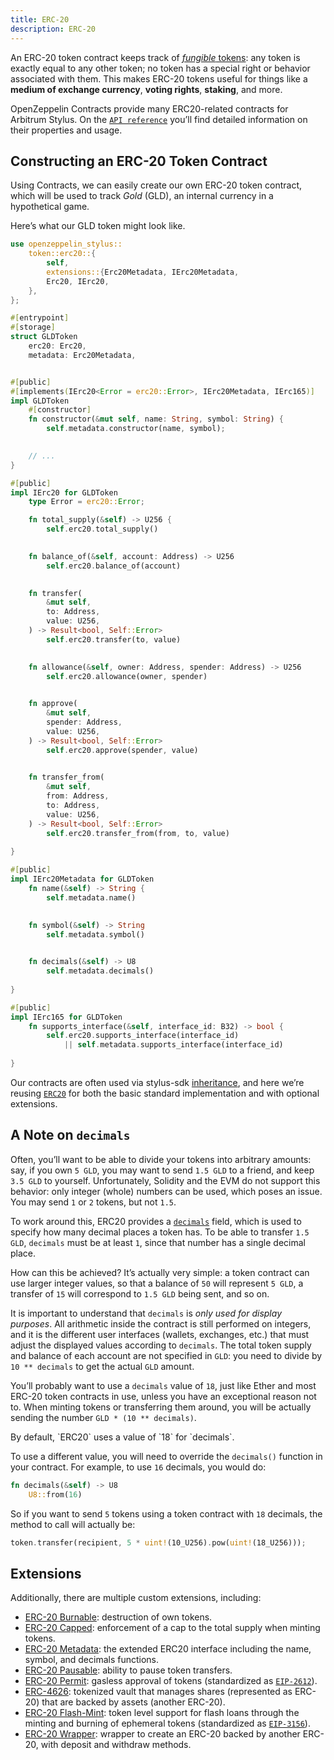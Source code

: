 ```yaml
---
title: ERC-20
description: ERC-20
---
```


An ERC-20 token contract keeps track of [_fungible_ tokens](tokens.mdx#different-kinds-of-tokens): any token is exactly equal to any other token; no token has a special right or behavior associated with them.
This makes ERC-20 tokens useful for things like a **medium of exchange currency**, **voting rights**, **staking**, and more.

OpenZeppelin Contracts provide many ERC20-related contracts for Arbitrum Stylus.
On the [`API reference`](https://docs.rs/openzeppelin-stylus/0.3.0-rc.1/openzeppelin_stylus/token/erc20/struct.Erc20.html) you’ll find detailed information on their properties and usage.

## Constructing an ERC-20 Token Contract

Using Contracts, we can easily create our own ERC-20 token contract, which will be used to track _Gold_ (GLD), an internal currency in a hypothetical game.

Here’s what our GLD token might look like.

```rust
use openzeppelin_stylus::
    token::erc20::{
        self,
        extensions::{Erc20Metadata, IErc20Metadata,
        Erc20, IErc20,
    },
};

#[entrypoint]
#[storage]
struct GLDToken 
    erc20: Erc20,
    metadata: Erc20Metadata,


#[public]
#[implements(IErc20<Error = erc20::Error>, IErc20Metadata, IErc165)]
impl GLDToken 
    #[constructor]
    fn constructor(&mut self, name: String, symbol: String) {
        self.metadata.constructor(name, symbol);
    

    // ...
}

#[public]
impl IErc20 for GLDToken 
    type Error = erc20::Error;

    fn total_supply(&self) -> U256 {
        self.erc20.total_supply()
    

    fn balance_of(&self, account: Address) -> U256 
        self.erc20.balance_of(account)
    

    fn transfer(
        &mut self,
        to: Address,
        value: U256,
    ) -> Result<bool, Self::Error> 
        self.erc20.transfer(to, value)
    

    fn allowance(&self, owner: Address, spender: Address) -> U256 
        self.erc20.allowance(owner, spender)
    

    fn approve(
        &mut self,
        spender: Address,
        value: U256,
    ) -> Result<bool, Self::Error> 
        self.erc20.approve(spender, value)
    

    fn transfer_from(
        &mut self,
        from: Address,
        to: Address,
        value: U256,
    ) -> Result<bool, Self::Error> 
        self.erc20.transfer_from(from, to, value)
    
}

#[public]
impl IErc20Metadata for GLDToken 
    fn name(&self) -> String {
        self.metadata.name()
    

    fn symbol(&self) -> String 
        self.metadata.symbol()
    

    fn decimals(&self) -> U8 
        self.metadata.decimals()
    
}

#[public]
impl IErc165 for GLDToken 
    fn supports_interface(&self, interface_id: B32) -> bool {
        self.erc20.supports_interface(interface_id)
            || self.metadata.supports_interface(interface_id)
    
}
```

Our contracts are often used via stylus-sdk [inheritance](https://docs.arbitrum.io/stylus/reference/rust-sdk-guide#inheritance-inherit-and-borrow), and here we’re reusing [`ERC20`](https://docs.rs/openzeppelin-stylus/0.3.0-rc.1/openzeppelin_stylus/token/erc20/struct.Erc20.html) for both the basic standard implementation and with optional extensions.

## A Note on `decimals`

Often, you’ll want to be able to divide your tokens into arbitrary amounts: say, if you own `5 GLD`, you may want to send `1.5 GLD` to a friend, and keep `3.5 GLD` to yourself.
Unfortunately, Solidity and the EVM do not support this behavior: only integer (whole) numbers can be used, which poses an issue.
You may send `1` or `2` tokens, but not `1.5`.

To work around this, ERC20 provides a [`decimals`](https://docs.rs/openzeppelin-stylus/0.3.0-rc.1/openzeppelin_stylus/token/erc20/extensions/metadata/trait.IErc20Metadata.html#tymethod.decimals) field, which is used to specify how many decimal places a token has.
To be able to transfer `1.5 GLD`, `decimals` must be at least `1`, since that number has a single decimal place.

How can this be achieved?
It’s actually very simple: a token contract can use larger integer values, so that a balance of `50` will represent `5 GLD`, a transfer of `15` will correspond to `1.5 GLD` being sent, and so on.

It is important to understand that `decimals` is _only used for display purposes_.
All arithmetic inside the contract is still performed on integers, and it is the different user interfaces (wallets, exchanges, etc.) that must adjust the displayed values according to `decimals`.
The total token supply and balance of each account are not specified in `GLD`: you need to divide by `10 ** decimals` to get the actual `GLD` amount.

You’ll probably want to use a `decimals` value of `18`, just like Ether and most ERC-20 token contracts in use, unless you have an exceptional reason not to.
When minting tokens or transferring them around, you will be actually sending the number `GLD * (10 ** decimals)`.

<Callout>
By default, `ERC20` uses a value of `18` for `decimals`.
</Callout>

To use a different value, you will need to override the `decimals()` function in your contract. For example, to use `16` decimals, you would do:

```rust
fn decimals(&self) -> U8 
    U8::from(16)

```

So if you want to send `5` tokens using a token contract with `18` decimals, the method to call will actually be:

```rust
token.transfer(recipient, 5 * uint!(10_U256).pow(uint!(18_U256)));
```

## Extensions
Additionally, there are multiple custom extensions, including:

* [ERC-20 Burnable](erc20-burnable.mdx): destruction of own tokens.
* [ERC-20 Capped](erc20-capped.mdx): enforcement of a cap to the total supply when minting tokens.
* [ERC-20 Metadata](erc20-metadata.mdx): the extended ERC20 interface including the name, symbol, and decimals functions.
* [ERC-20 Pausable](erc20-pausable.mdx): ability to pause token transfers.
* [ERC-20 Permit](erc20-permit.mdx): gasless approval of tokens (standardized as [`EIP-2612`](https://eips.ethereum.org/EIPS/eip-2612)).
* [ERC-4626](erc4626.mdx): tokenized vault that manages shares (represented as ERC-20) that are backed by assets (another ERC-20).
* [ERC-20 Flash-Mint](erc20-flash-mint.mdx): token level support for flash loans through the minting and burning of ephemeral tokens (standardized as [`EIP-3156`](https://eips.ethereum.org/EIPS/eip-3156)).
* [ERC-20 Wrapper](erc20-wrapper.mdx): wrapper to create an ERC-20 backed by another ERC-20, with deposit and withdraw methods.
